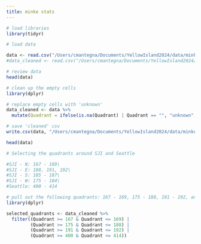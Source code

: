 ```yaml
---
title: minke stats
---
```


```r

# load libraries
library(tidyr)

```

```r

# load data

data <- read.csv("/Users/cmantegna/Documents/YellowIsland2024/data/minke.csv")
#data_cleaned <- read.csv("/Users/cmantegna/Documents/YellowIsland2024/data/minke_cleaned.csv")

```

```r

# review data
head(data)
```

```r

# clean up the empty cells
library(dplyr)

# replace empty cells with 'unknown' 
data_cleaned <- data %>%
  mutate(Quadrant = ifelse(is.na(Quadrant) | Quadrant == "", "unknown", Quadrant))

# save 'cleaned' csv
write.csv(data, "/Users/cmantegna/Documents/YellowIsland2024/data/minke_cleaned.csv", row.names = FALSE)

head(data)

```

```r
# Selecting the quadrants around SJI and Seattle

#SJI - N: 167 - 169\
#SJI - E: 188, 191, 192\
#SJI - S: 185 - 187\
#SJI - W: 175 - 184\
#Seattle: 400 - 414

# pull out the following quadrants: 167 - 169, 175 - 188, 191 - 192, and 400 - 414
library(dplyr)

selected_quadrants <- data_cleaned %>%
  filter((Quadrant >= 167 & Quadrant <= 169) |
         (Quadrant >= 175 & Quadrant <= 188) |
         (Quadrant >= 191 & Quadrant <= 192) |
         (Quadrant >= 400 & Quadrant <= 414))

```


